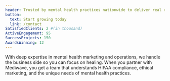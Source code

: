 ```yaml
---
header: Trusted by mental health practices nationwide to deliver real results
button:
  text: Start growing today
  link: /contact
SatisfiedClients: 2 #(in thousand)
ActiveEngagement: 95
SuccessProjects: 150
AwardsWinning: 12
---
```


With deep expertise in mental health marketing and operations, we handle the business side so you can focus on healing. When you partner with Mediwave, you get a team that understands HIPAA compliance, ethical marketing, and the unique needs of mental health practices.
